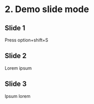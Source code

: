 # 2. Demo slide mode

## Slide 1
Press option+shift+S

## Slide 2
Lorem ipsum

## Slide 3
Ipsum lorem
